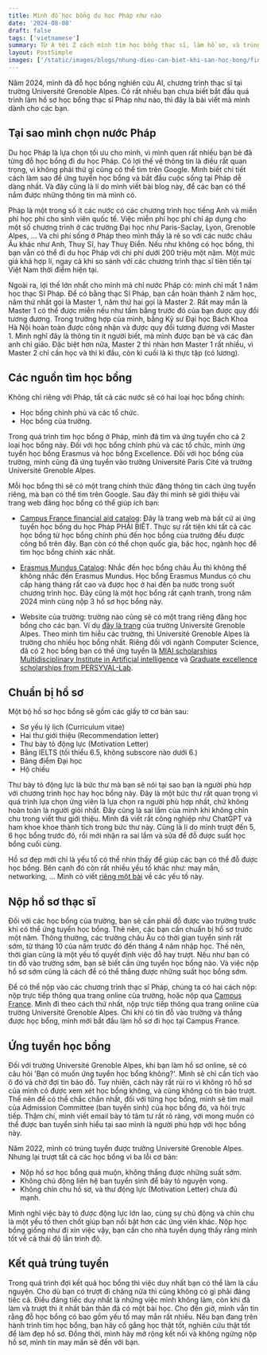 ```yaml
---
title: Mình đỗ học bổng du học Pháp như nào
date: '2024-08-08'
draft: false
tags: ['vietnamese']
summary: Từ A tới Z cách mình tìm học bổng thạc sĩ, làm hồ sơ, và trúng tuyển như nào
layout: PostSimple
images: ['/static/images/blogs/nhung-dieu-can-biet-khi-san-hoc-bong/finland.png']
---
```


Năm 2024, mình đã đỗ học bổng nghiên cứu AI, chương trình thạc sĩ tại trường Université Grenoble Alpes. Có rất nhiều bạn chưa biết bắt đầu quá trình làm hồ sơ học bổng thạc sĩ Pháp như nào, thì đây là bài viết mà mình dành cho các bạn.

## Tại sao mình chọn nước Pháp

Du học Pháp là lựa chọn tối ưu cho mình, vì mình quen rất nhiều bạn bè đã từng đỗ học bổng đi du học Pháp. Có lợi thế về thông tin là điều rất quan trọng, vì không phải thứ gì cũng có thể tìm trên Google. Mình biết chi tiết cách làm sao để ứng tuyển học bổng và bắt đầu cuộc sống tại Pháp dễ dàng nhất. Và đây cũng là lí do mình viết bài blog này, để các bạn có thể nắm được những thông tin mà mình có.

Pháp là một trong số ít các nước có các chương trình học tiếng Anh và miễn phí học phí cho sinh viên quốc tế. Việc miễn phí học phí chỉ áp dụng cho một số chương trình ở các trường Đại học như Paris-Saclay, Lyon, Grenoble Alpes, ... Và chi phí sống ở Pháp theo mình thấy là rẻ so với các nước châu Âu khác như Anh, Thuỵ Sĩ, hay Thuỵ Điển. Nếu như không có học bổng, thì bạn vẫn có thể đi du học Pháp với chi phí dưới 200 triệu một năm. Một mức giá khá hợp lí, ngay cả khi so sánh với các chương trình thạc sĩ tiên tiến tại Việt Nam thời điểm hiện tại.

Ngoài ra, lợi thế lớn nhất cho mình mà chỉ nước Pháp có: mình chỉ mất 1 năm học thạc Sĩ Pháp. Để có bằng thạc Sĩ Pháp, bạn cần hoàn thành 2 năm học, năm thứ nhất gọi là Master 1, năm thứ hai gọi là Master 2. Rất may mắn là Master 1 có thể được miễn nếu như tấm bằng trước đó của bạn được quy đổi tương đương. Trong trường hợp của mình, bằng Kỹ sư Đại học Bách Khoa Hà Nội hoàn toàn được công nhận và được quy đổi tương đương với Master 1. Mình nghĩ đây là thông tin ít người biết, mà mình được bạn bè và các đàn anh chỉ giáo. Đặc biệt hơn nữa, Master 2 thì nhàn hơn Master 1 rất nhiều, vì Master 2 chỉ cần học và thi kì đầu, còn kì cuối là kì thực tập (có lương).

## Các nguồn tìm học bổng

Không chỉ riêng với Pháp, tất cả các nước sẽ có hai loại học bổng chính:

- Học bổng chính phủ và các tổ chức.
- Học bổng của trường.

Trong quá trình tìm học bổng ở Pháp, mình đã tìm và ứng tuyển cho cả 2 loại học bổng này. Đối với học bổng chính phủ và các tổ chức, mình ứng tuyển học bổng Erasmus và học bổng Excellence. Đối với học bổng của trường, mình cũng đã ứng tuyển vào trường Université Paris Cité và trường Université Grenoble Alpes.

Mỗi học bổng thì sẽ có một trang chính thức đăng thông tin cách ứng tuyển riêng, mà bạn có thể tìm trên Google. Sau đây thì mình sẽ giới thiệu vài trang web đăng học bổng có thể giúp ích bạn:

- [Campus France financial aid catalog](https://campusbourses.campusfrance.org/#/catalog): Đây là trang web mà bất cứ ai ứng tuyển học bổng du học Pháp PHẢI BIẾT. Thực sự rất tiện khi tất cả các học bổng từ học bổng chính phủ đến học bổng của trường đều được công bố trên đây. Bạn còn có thể chọn quốc gia, bậc học, ngành học để tìm học bổng chính xác nhất.

- [Erasmus Mundus Catalog](https://www.eacea.ec.europa.eu/scholarships/erasmus-mundus-catalogue_en): Nhắc đến học bổng châu Âu thì không thể không nhắc đến Erasmus Mundus. Học bổng Erasmus Mundus có chu cấp hàng tháng rất cao và được học ở hai đến ba nước trong suốt chương trình học. Đây cũng là một học bổng rất cạnh tranh, trong năm 2024 mình cũng nộp 3 hồ sơ học bổng này.

- Website của trường: trường nào cũng sẽ có một trang riêng đăng học bổng cho các bạn. Ví dụ [đây là trang](https://international.univ-grenoble-alpes.fr/come-to-uga/scholarships-and-financial-aid/scholarships-and-financial-aid-1003969.kjsp) của trường Université Grenoble Alpes. Theo mình tìm hiểu các trường, thì Université Grenoble Alpes là trường cho nhiều học bổng nhất. Riêng đối với ngành Computer Science, đã có 2 học bổng bạn có thể ứng tuyển là [MIAI scholarships Multidisciplinary Institute in Artificial intelligence](https://miai.univ-grenoble-alpes.fr/education/master-scholarships-2024-2025-1419789.kjsp?RH=1647012469036) và [Graduate excellence scholarships from PERSYVAL-Lab](https://international.univ-grenoble-alpes.fr/news/practical-information/graduate-school-uga-scholarship-call-for-applications-for-2024-2026-1024380.kjsp?RH=1647012469036&RF=1610028031494).

## Chuẩn bị hồ sơ

Một bộ hồ sơ học bổng sẽ gồm các giấy tờ cơ bản sau:

- Sơ yếu lý lịch (Curriculum vitae)
- Hai thư giới thiệu (Recommendation letter)
- Thư bày tỏ động lực (Motivation Letter)
- Bằng IELTS (tối thiểu 6.5, không subscore nào dưới 6.)
- Bảng điểm Đại học
- Hộ chiếu

Thư bày tỏ động lực là bức thư mà bạn sẽ nói tại sao bạn là người phù hợp với chương trình học hay học bổng này. Đây là một bức thư rất quan trọng vì quá trình lựa chọn ứng viên là lựa chọn ra người phù hợp nhất, chứ không hoàn toàn là người giỏi nhất. Đây cũng là sai lầm của mình khi không chỉn chu trong viết thư giới thiệu. Mình đã viết rất công nghiệp như ChatGPT và ham khoe khoe thành tích trong bức thư này. Cũng là lí do mình trượt đến 5, 6 học bổng trước đó, rồi mới nhận ra sai lầm và sửa để đỗ được suất học bổng cuối cùng.

Hồ sơ đẹp mới chỉ là yếu tố có thể nhìn thấy để giúp các bạn có thể đỗ được học bổng. Bên cạnh đó còn rất nhiều yếu tố khác như: may mắn, networking, ... Mình có viết [riêng một bài](/blog/nhung-dieu-can-biet-khi-san-hoc-bong) về các yếu tố này.

## Nộp hồ sơ thạc sĩ

Đối với các học bổng của trường, bạn sẽ cần phải đỗ được vào trường trước khi có thể ứng tuyển học bổng. Thê nên, các bạn cần chuẩn bị hồ sơ trước một năm. Thông thường, các trường châu Âu có thời gian tuyển sinh rất sớm, từ tháng 10 của năm trước đó đến tháng 4 năm nhập học. Thế nên, thời gian cũng là một yếu tố quyết định việc đỗ hay trượt. Nếu như bạn có tin đỗ vào trường sớm, bạn sẽ biết cần ứng tuyển học bổng nào. Và việc nộp hồ sơ sớm cũng là cách để có thể thắng được những suất học bổng sớm.

Để có thể nộp vào các chương trình thạc sĩ Pháp, chúng ta có hai cách nộp: nộp trực tiếp thông qua trang online của trường, hoặc nộp qua [Campus France](https://www.campusfrance.org/en). Mình đi theo cách thứ nhất, nộp trực tiếp thông qua trang online của trường Université Grenoble Alpes. Chỉ khi có tin đỗ vào trường và thắng được học bổng, mình mới bắt đầu làm hồ sơ đi học tại Campus France.

## Ứng tuyển học bổng

Đối với trường Université Grenoble Alpes, khi bạn làm hồ sơ online, sẽ có câu hỏi 'Bạn có muốn ứng tuyển học bổng không?'. Mình sẽ chỉ cần tích vào ô đó và chờ đợi tin báo đỗ. Tuy nhiên, cách này rất rủi ro vì không rõ hồ sơ của mình có được xem xét học bổng không, và cũng không có tin báo trượt. Thế nên để có thể chắc chắn nhất, đối với từng học bổng, mình sẽ tìm mail của Admission Committee (ban tuyển sinh) của học bổng đó, và hỏi trực tiếp. Thậm chí, mình viết email bày tỏ tâm tư rất rõ ràng, với mong muốn có thể được ban tuyển sinh hiểu tại sao mình là người phù hợp với học bổng này.

Năm 2022, mình có trúng tuyển được trường Université Grenoble Alpes. Nhưng lại trượt tất cả các học bổng vì ba lỗi cơ bản:

- Nộp hồ sơ học bổng quá muộn, không thắng được những suất sớm.
- Không chủ động liên hệ ban tuyển sinh để bày tỏ nguyện vọng.
- Không chỉn chu hồ sơ, và thư động lực (Motivation Letter) chưa đủ mạnh.

Mình nghĩ việc bày tỏ được động lực lớn lao, cùng sự chủ động và chỉn chu là một yếu tố then chốt giúp bạn nổi bật hơn các ứng viên khác. Nộp học bổng giống như đi xin việc vậy, bạn cần cho nhà tuyển dụng thấy rằng mình tốt về cả thái độ lẫn trình độ.

## Kết quả trúng tuyển

Trong quá trình đợi kết quả học bổng thì việc duy nhất bạn có thể làm là cầu nguyện. Cho dù bạn có trượt đi chăng nữa thì cũng không có gì phải đáng tiếc cả. Điều đáng tiếc duy nhất là những việc mình không làm, còn khi đã làm và trượt thì ít nhất bản thân đã có một bài học. Cho đến giờ, mình vẫn tin rằng đỗ học bổng có bao gồm yếu tố may mắn rất nhiều. Nếu bạn đang trên hành trình tìm học bổng, bạn hãy cố gắng học thật tốt, nghiên cứu thật tốt để làm đẹp hồ sơ. Đồng thời, mình hãy mở rộng kết nối và không ngừng nộp hồ sơ, mình tin may mắn sẽ đến với bạn.
